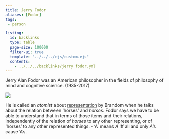 ```yaml
---
title: Jerry Fodor
aliases: [Fodor]
tags: 
 - person

listing:
  id: backlinks
  type: table
  page-size: 100000
  filter-ui: true
  template: "../../../ejs/custom.ejs"
  contents:
    - ../../../backlinks/jerry fodor.yml
---
```


Jerry Alan Fodor was an American philosopher in the fields of philosophy of mind and cognitive science. (1935-2017)

![](/images/headshots/fodor.jpeg)

He is called an *atomist* about [representation](/docs/phil/Representation.html) by Brandom when he talks about the relation between 'horses' and *horses*. Fodor says we have to be able to understand that in terms of those items and their relations, independently of the relation of *horses* to any other representing, or of 'horses' to any other represented things.
- 'A' means *A* iff all and only *A*'s cause 'A's.
